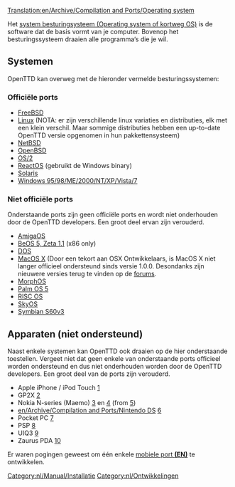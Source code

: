 [[Translation:en/Archive/Compilation and Ports/Operating system]]
{{en/Translation|origin= en/Archive/Compilation and Ports/Operating system
|from  = en
|to    = nl
|Percentage =95
}}

Het [https://www.wikipedia.org/wiki/en:Operating system besturingsysteem (Operating system of kortweg OS)] is de software dat de basis vormt van je computer. Bovenop het besturingssysteem draaien alle programma&lsquo;s die je wil.

== Systemen ==
OpenTTD kan overweg met de hieronder vermelde besturingssystemen:

=== Officiële ports ===
* [http://www.freshports.org/games/openttd/ FreeBSD]
* [http://www.openttd.org Linux] (NOTA: er zijn verschillende linux variaties en distributies, elk met een klein verschil. Maar sommige distributies hebben een up-to-date OpenTTD versie opgenomen in hun pakkettensysteem)
* [http://riksun.riken.go.jp/pub/pub/NetBSD/NetBSD-current/pkgsrc/games/openttd/ NetBSD]
* [http://www.openbsd.org/cgi-bin/cvsweb/ports/games/openttd/ OpenBSD]
* [http://www.openttd.org OS/2]
* [http://reactosde.re.funpic.de/catappdetail.php?cat=Games&appnr=146 ReactOS] (gebruikt de Windows binary)
* [http://www.softagalleria.net/openttd-solaris.php Solaris]
* [http://www.openttd.org Windows 95/98/ME/2000/NT/XP/Vista/7]

=== Niet officiële ports ===
Onderstaande ports zijn geen officiële ports en wordt niet onderhouden door de OpenTTD developers. Een groot deel ervan zijn verouderd.

* [http://www.os4depot.net/index.php?function=showfile&file=game/strategy/openttd.lha AmigaOS] 
* [http://bebits.com/app/3810 BeOS 5, Zeta 1.1] (x86 only)
* [[en/Archive/Compilation and Ports/OpenTTD DOS|DOS]]
* [http://www.openttd.org MacOS X] (Door een tekort aan OSX Ontwikkelaars, is MacOS X niet langer officieel ondersteund sinds versie 1.0.0. Desondanks zijn nieuwere versies terug te vinden op de [http://www.tt-forums.net forums].
* [http://www.openttd.org MorphOS]
* [http://www.esoftinteractive.com/openttd.html Palm OS 5]
* [http://www.riscos.info/index.php/OpenTTD RISC OS]
* [http://www.tt-forums.net/viewtopic.php?t=8107 SkyOS]
* [http://www.tt-forums.net/viewtopic.php?f=33&t=35942&st=0&sk=t&sd=a Symbian S60v3]

== Apparaten (niet ondersteund) ==
Naast enkele systemen kan OpenTTD ook draaien op de hier onderstaande toestellen. Vergeet niet dat geen enkele van onderstaande ports officieel worden ondersteund en dus niet onderhouden worden door de OpenTTD developers. Een groot deel van de ports zijn verouderd.

* Apple iPhone / iPod Touch [http://www.zodttd.com/wiki/index.php/OpenTTD.app]
* GP2X [http://wiki.gp2x.org/wiki/OpenTTD]
* Nokia N-series (Maemo) [http://myy.haaga-helia.fi/~a0702483/maemo/] en [http://www.tt-forums.net/viewtopic.php?f=33&t=36042] (from [http://openttd.toimii.net/maemo/])
* [[en/Archive/Compilation and Ports/Nintendo DS]] [http://www.tt-forums.net/viewtopic.php?f=33&t=35306]
* Pocket PC [http://www.esoftinteractive.com/openttd.html]
* PSP [http://openttd.pc-workshop.da.ru/]
* UIQ3 [http://my-symbian.com/forum/viewtopic.php?t=30981]
* Zaurus PDA [http://zsi2.stonekeep.com/index.php?v=d&a=2127]

Er waren pogingen geweest om één enkele [[en/Archive/Compilation and Ports/Portable device version|mobiele port '''(EN)''']] te ontwikkelen.
[[Category:nl/Manual/Installatie]] [[Category:nl/Ontwikkelingen]]
